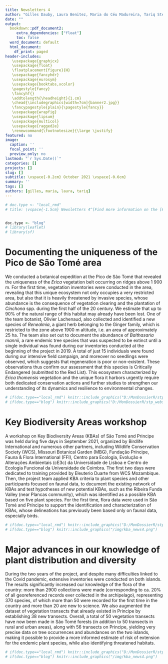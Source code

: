 ```yaml
---
title: Newsletters 4
author: "Gilles Dauby, Laura Benitez, Maria do Céu Madureira, Tariq Stévart"
date: ""
output: 
  bookdown::pdf_document2:
     extra_dependencies: ["float"]
     toc: false
  word_document: default
  html_document:
    df_print: paged
header-includes: 
   \usepackage{graphicx}
   \usepackage{float}
   \floatplacement{figure}{H}
   \usepackage{fancyhdr}
   \usepackage{eurosym}
   \usepackage{booktabs,xcolor}
   \pagestyle{fancy}
   \fancyhf{}
   \addtolength{\headheight}{1.cm}
   \chead{\includegraphics[width=7cm]{banner2.jpg}}
   \fancypagestyle{plain}{\pagestyle{fancy}}
   \usepackage{wrapfig}
   \usepackage{lipsum}
   \usepackage{multicol}
   \usepackage{ragged2e}
   \renewcommand{\footnotesize}{\large \justify}
featured: no
image:
  caption: ''
  focal_point: ''
  preview_only: no
lastmod: "`r Sys.Date()`"
categories: []
projects: []
slug: []
subtitle: \vspace{-0.2cm} October 2021 \vspace{-0.6cm}
summary: ''
tags: []
authors: [gilles, maria, laura, tariq]
---
```


\vspace{-13truemm}

```r

# doc.type <- "local_rmd"
# title: \vspace{-1.5cm} Newsletters 4^[Find more information on the [WEBSITE](https://cepf-stp-threat-flora.netlify.app/#about)]


doc.type <- "blog"
# library(leaflet)
# library(sf)

```

# Documenting the uniqueness of the Pico de São Tomé area
We conducted a botanical expedition at the Pico de São Tomé that revealed the uniqueness of the *Erica* vegetation belt occurring on ridges above 1 900 m. For the first time, vegetation inventories were conducted in the area, revealing that this unique ecosystem not only occupies a very restricted area, but also that it is heavily threatened by invasive species, whose abundance is the consequence of vegetation clearing and the plantation of *Cinchona* spp. during the first half of the 20 century. We estimate that up to 90% of the natural range of this habitat may already have been lost. One of the team botanist, Olivier Lachenaud, also collected and identified a new species of *Renealmia*, a giant herb belonging to the Ginger family, which is restricted to the zone above 1900 m altitude, i.e. an area of approximately 25 ha. The team also set out to document the abundance of *Balthasaria mannii*, a rare endemic tree species that was suspected to be extinct until a single individual was found during our inventories conducted at the beginning of the project in 2019. A total of just 15 individuals were found during our intensive field campaign, and moreover no seedlings were observed, which suggests that regeneration is poor or non-existent. These observations thus confirm our assessment that this species is Critically Endangered (submitted to the Red List). This ecosystem characterized by *Erica thomensis* vegetation and the unique flora it harbors urgently require both dedicated conservation actions and further studies to strengthen our understanding of its dynamics and resilience to environmental changes.

```r
# if(doc.type=="local_rmd") knitr::include_graphics("D:/MonDossierR/stp_website_backup//static/img/team_pico.jpg")
# if(doc.type=="blog") knitr::include_graphics("D:/MonDossierR/stp_website_backup//static/img/img/team_pico.jpg")
```

\vspace{-10truemm}

# Key Biodiversity Areas workshop
A workshop on Key Biodiversity Areas (KBAs) of São Tomé and Principe was held during five days in September 2021, organized by Birdlife International and numerous other partners, including Wildlife Conservation Society (WCS), Missouri Botanical Garden (MBG), Fundação Príncipe, Fauna & Flora International (FFI), Centro para Ecologia, Evolução e Alterações Ambientais (cE3c) da Universidade de Lisboa e Centro de Ecologia Funcional da Universidade de Coimbra. The first two days were dedicated to training provided by Eleuterio Duarte from WCS Mozambique. Then, the project team applied KBA criteria to plant species and other participants focused on faunal data, to document the existing network of KBAs and test hypotheses of new potential KBAs, such as the Ribeira Funda Valley (near Plancas community), which was identified as a possible KBA based on five plant species. For the first time, flora data were used in São Tomé and Príncipe to support the identification and characterization of KBAs, whose delineations has previously been based only on faunal data, especially birds.


```r
# if(doc.type=="local_rmd") knitr::include_graphics("D:/MonDossierR/stp_website_backup//static/img/kba_news4.png")
# if(doc.type=="blog") knitr::include_graphics("/img/kba_news4.png")
```

\vspace{-10truemm}

# Major advances in our knowledge of plant distribution and diversity

During the two years of the project, and despite many difficulties linked to the Covid pandemic, extensive inventories were conducted on both islands. The results significantly increased our knowledge of the flora of the country: more than 2900 collections were made (corresponding to ca. 20% of all georeferenced records ever collected in the archipelago), representing 370 species, of which more than 50 were recorded for the first time in the country and more than 20 are new to science. We also augmented the dataset of vegetation transects that already existed in Principe by establishing 38 new transects. Overall, a total of 50 vegetation transects have now been made in São Tomé forests (in addition to 50 transects in rural and urban areas), along with 56 transects on Principe, yielding very precise data on tree occurrences and abundances on the two islands, making it possible to provide a more informed estimate of risk of extension for the endemic plant species, while also identifying threatened habitats.


```r
# if(doc.type=="local_rmd") knitr::include_graphics("D:/MonDossierR/stp_website_backup//static/img/sampling_trought_time.png")
# if(doc.type=="blog") knitr::include_graphics("/img/kba_news4.png")
```





